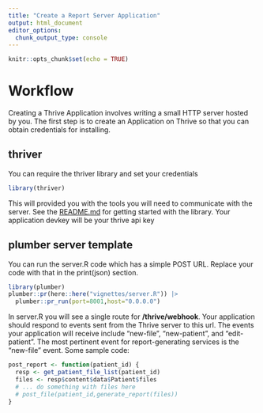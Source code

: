 ```yaml
---
title: "Create a Report Server Application"
output: html_document
editor_options: 
  chunk_output_type: console
---
```


```r
knitr::opts_chunk$set(echo = TRUE)
```

# Workflow

Creating a Thrive Application involves writing a small HTTP server hosted by you. The first step is to create an Application on Thrive so that you can obtain credentials for installing.

## thriver

You can require the thriver library and set your credentials
```r
library(thriver)
```

This will provided you with the tools you will need to communicate with the server.
See the [README.md](https://github.com/insilica/thriver#readme) for getting started with the library. Your application devkey will be your thrive api key

## plumber server template
You can run the server.R code which has a simple POST URL. Replace your code with that in the print(json) section.

```r
library(plumber)
plumber::pr(here::here("vignettes/server.R")) |>
  plumber::pr_run(port=8001,host="0.0.0.0")
```

In server.R you will see a single route for **/thrive/webhook**. Your application should respond to events sent from the Thrive server to this url. The events your application will receive include "new-file", "new-patient", and "edit-patient". The most pertinent event for report-generating services is the "new-file" event. Some sample code:

```r
post_report <- function(patient_id) {
  resp <- get_patient_file_list(patient_id)
  files <- resp$content$data$Patient$files
  # ... do something with files here
  # post_file(patient_id,generate_report(files))
}

```


